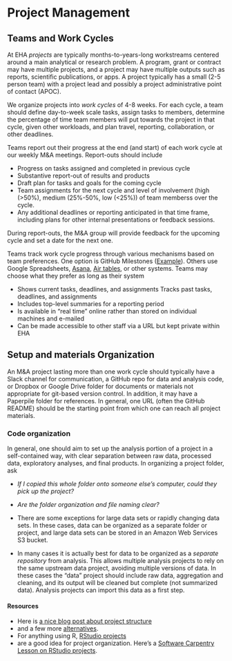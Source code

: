 # Project Management {#projects}

## Teams and Work Cycles

At EHA *projects* are typically months-to-years-long workstreams centered around
a main analytical or research problem. A program, grant or contract may have
multiple projects, and a project may have multiple outputs such as reports,
scientific publications, or apps. A project typically has a small (2-5 person
team) with a project lead and possibly a project administrative point of contact
(APOC).

We organize projects into *work cycles* of 4-8 weeks. For each cycle, a team
should define day-to-week scale tasks, assign tasks to members, determine the
percentage of time team members will put towards the project in that cycle,
given other workloads, and plan travel, reporting, collaboration, or other
deadlines.

Teams report out their progress at the end (and start) of each work cycle at our
weekly M&A meetings. Report-outs should include

-   Progress on tasks assigned and completed in previous cycle
-   Substantive report-out of results and products
-   Draft plan for tasks and goals for the coming cycle 
-   Team assignments for the next cycle and level of involvement (high
    (&gt;50%), medium (25%-50%, low (&lt;25%)) of team memberss over the cycle.
-   Any additional deadlines or reporting anticipated in that time frame,
    including plans for other internal presentations or feedback sessions.

During report-outs, the M&A group will provide feedback for the upcoming cycle
and set a date for the next one.

Teams track work cycle progress through various mechanisms based on team
preferences. One option is GitHub Milestones
([Example](https://github.com/ecohealthalliance/asl2050-ai/milestones)). Others
use Google Spreadsheets, [Asana](https://asana.com/), [Air tables](https://airtable.com/), or other systems. Teams
may choose what they prefer as long as their system

-   Shows current tasks, deadlines, and assignments Tracks past tasks,
    deadlines, and assignments
-   Includes top-level summaries for a reporting period
-   Is available in "real time" online rather than stored on individual machines
    and e-mailed
-   Can be made accessible to other staff via a URL but kept private within EHA

## Setup and materials Organization

An M&A project lasting more than one work cycle should typically have a Slack
channel for communication, a GitHub repo for data and analysis code, or Dropbox
or Google Drive folder for documents or materials not appropriate for git-based
version control. In addition, it may have a Paperpile folder for references. In
general, one URL (often the GitHub README) should be the starting point from
which one can reach all project materials.

### Code organization

In general, one should aim to set up the analysis portion of a project in a
self-contained way, with clear separation between raw data, processed data,
exploratory analyses, and final products. In organizing a project folder, ask

-   *If I copied this whole folder onto someone else's computer, could they pick
    up the project?*
-   *Are the folder organization and file naming clear?*

-   There are some exceptions for large data sets or rapidly changing data sets.
    In these cases, data can be organized as a separate folder or project, and
    large data sets can be stored in an Amazon Web Services S3 bucket.

-   In many cases it is actually best for data to be organized as a *separate
    repository* from analysis. This allows multiple analysis projects to rely on
    the same upstream data project, avoiding multiple versions of data. In these
    cases the "data" project should include raw data, aggregation and cleaning,
    and its output will be cleaned but complete (not summarized data). Analysis
    projects can import this data as a first step.

#### Resources

-   Here is [a nice blog post about project
    structure](http://nicercode.github.io/blog/2013-05-17-organising-my-project/)
-   and a few more
    [alternatives](https://discuss.ropensci.org/t/resources-on-project-directory-organization/340).
-   For anything using R, [RStudio
    projects](https://support.rstudio.com/hc/en-us/articles/200526207-Using-Projects)
-   are a good idea for project organization. Here's a [Software Carpentry
    Lesson on RStudio
    projects](http://swcarpentry.github.io/r-novice-gapminder/02-project-intro/).

